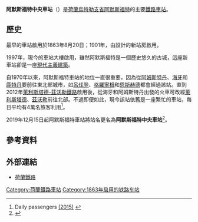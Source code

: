 {{Infobox Station
|BoxWidth = 24em
|Title = 阿默斯福特中央車站
|SubTitle = 
|EngTitle = Station Amersfoort Centraal
|EngSubTitle = 
|StationSymbol = 
|symbol_right=[[File:Nederlandse_spoorwegen_logo.svg|20px]] 
|linecolour = #22428B
|ImageName = Station Amersfoort (1-2006).jpg
|ImageSize = 290px
|ImageCaption = 
|ImagePadding = 0
|Code = Amf
|Operator = [[荷兰铁路|荷兰铁路]]
|Owned = 
|Line = 
|Place={{NED}}[[烏特勒支省|烏特勒支省]][[阿默斯福特|阿默斯福特]]
|coordinates = {{coord|52|9|14|N|5|22|27|E|region:NL|display=inline,title}}
|Style = 地面車站
|Hall Style = 
|PlatformType = 
|PlatformNumber = 6
|TrackNum = 
|Interchange = 
|ExitNumber = 
|StartDate = 1863年8月20日
|Elevation = 
|Depth = 
|connection = 
|yearly ridership = 
|daily ridership = 
}}

'''阿默斯福特中央車站'''（{{lang-nl|Station Amersfoort Centraal}}）是[[荷蘭|荷蘭]][[烏特勒支省|烏特勒支省]][[阿默斯福特|阿默斯福特]]的主要[[鐵路車站|鐵路車站]]。

==歷史==
最早的車站啟用於1863年8月20日；1901年，由{{link-nl|德克·瑪格丹特|Dirk Margadant}}設計的新站房啟用。

1997年，現今的車站大樓啟用，雖然阿默斯福特是一個歷史悠久的古城，這座新車站卻是一座[[現代主義建築|現代主義建築]]。

自1970年以來，阿默斯福特車站的地位一直很重要，因為從[[阿姆斯特丹|阿姆斯特丹]]、[[海牙|海牙]]和[[鹿特丹|鹿特丹]]要前往東北部城市，如[[呂伐登|呂伐登]]、[[格羅寧根|格羅寧根]]和[[恩斯赫德|恩斯赫德]]都會經過該站。直到2012年[[萊利斯塔德-茲沃勒鐵路|萊利斯塔德-茲沃勒鐵路]]啟用後，從海牙和阿姆斯特丹出發的火車可改經[[萊利斯塔德|萊利斯塔德]]、[[茲沃勒|茲沃勒]]前往北部。不過即便如此，現今該站依舊是一座繁忙的車站，每日平均有4萬名旅客利用<ref name="treinreiziger">Daily passengers [http://www.treinreiziger.nl/overzicht-aantal-in-en-uitstappers-per-station-2013-2015/ (2015)] {{Wayback|url=http://www.treinreiziger.nl/overzicht-aantal-in-en-uitstappers-per-station-2013-2015/ |date=20170618152921 }}</ref>。

2019年12月15日起阿默斯福特車站將站名更名為'''阿默斯福特中央車站'''<ref>{{Cite web |url=https://nos.nl/artikel/2300168-stations-amersfoort-en-eindhoven-mogen-zich-centraal-station-noemen.html |title=存档副本 |access-date=2021-01-29 |archive-date=2021-04-08 |archive-url=https://web.archive.org/web/20210408123900/https://nos.nl/artikel/2300168-stations-amersfoort-en-eindhoven-mogen-zich-centraal-station-noemen.html |dead-url=no }}</ref>。

==參考資料==
{{reflist}}

==外部連結==
{{commonscat|Amersfoort Central station}}
*[http://www.ns.nl 荷蘭鐵路] {{Wayback|url=http://www.ns.nl/ |date=20080914030257 }} {{nl}}

[[Category:荷蘭鐵路車站|Category:荷蘭鐵路車站]]
[[Category:1863年启用的铁路车站|Category:1863年启用的铁路车站]]